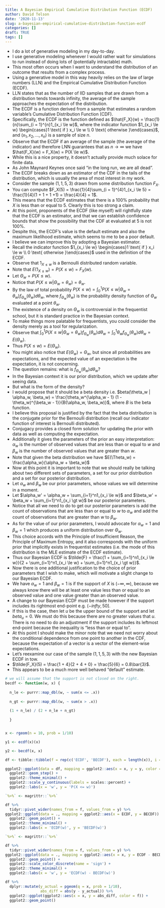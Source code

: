 ```yaml
---
title: A Bayesian Empirical Cumulative Distribution Function (ECDF)
author: David Telson
date: '2020-11-13'
slug: a-bayesian-empirical-cumulative-distribution-function-ecdf
categories: []
draft: TRUE
tags: []
---
```

- I do a lot of generative modeling in my day-to-day.
- I use generative modeling whenever I would rather wait for simulations to run instead of doing lots of (potentially intractable) math.
- This most often occurs when I want to understand the distribution of an outcome that results from a complex process.
- Using a generative model in this way heavily relies on the law of large numbers (LLN) and the Empirical Cumulative Distribution Function (ECDF).
- LLN states that as the number of IID samples that are drawn from a distribution tends towards infinity, the average of the sample approaches the expectation of the distribution. 
- The ECDF is a function derived from a sample that estimates a random variable's Cumulative Distribution Function (CDF). 
- Specifically, the ECDF is the function defined as $\hat{F_X}(w) = \frac{1}{n}\sum_{i = 1}^{n}1_{x_i \le w}$, where the indicator function $1_{x_i \le w} \begin{cases}1 \text{ if } x_i \le w \\ 0 \text{ otherwise }\end{cases}$, and $(x_1, x_2, ..., x_n)$ is a sample of size $n$.
- Observe that the ECDF if an average of the sample (the average of the indicator) and therefore LNN guarantees that as $n \rightarrow \infty$ we have $\hat{F_X}(w) = F_X(w) = P(X \le w)$.
- While this is a nice property, it doesn't actually provide much solace for finite data.
- As John Maynard Keynes once said "in the long run, we are all dead".
- The ECDF breaks down as an estimator of the CDF in the tails of the distribution, which is usually the area of most interest in my work.
- Consider the sample $(1, 1, 5, 3)$ drawn from some distribution function $F_X$.
- You can compute $F_X(5) = \frac{1}{4}\sum_{i = 1}^{4}1_{x_i \le 5} = \frac{1}{4}(1 + 1 + 1 +1) = \frac{4}{4} = 1$. 
- This means that the ECDF estimates that there is a $100\%$ probability that $X$ is less than or equal to $5$. Clearly this is too strong a claim.
- At this point, proponents of the ECDF (like myself) will rightfully state that the ECDF is an estimator, and that we can establish confidence bounds that show the possibility that the CDF at evaluated at $5$ is not $100\%$.
- Despite this, the ECDF's value is the default estimate and also the maximum likelihood estimate, which seems to me to be a poor default.
- I believe we can improve this by adopting a Bayesian estimator.
- Recall the indicator function $1_{x_i \le w} \begin{cases}1 \text{ if } x_i \le w \\ 0 \text{ otherwise }\end{cases}$ used in the definition of the ECDF.
- Observe that $1_{X \le w}$ is a Bernoulli distributed random variable.
- Note that $E(1_{X \le w}) = P(X\le w) = F_X(w)$.
- Let $\Theta_w = P(X\le w)$.
- Notice that $P(X \le w | \Theta_w = \theta_w) = \theta_w$.
- By the law of total probability $P(X \le w) = \int_0^1 P(X \le w | \Theta_w = \theta_w)f_{\Theta_w}(\theta_w)d\theta_w$, where $f_{\Theta_w}(\theta_w)$ is the probability density function of $\Theta_w$ evaluated at a point $\theta_w$.
- The existence of a density on $\Theta_w$ is controversial in the frequentist school, but it is standard practice in the Bayesian context.
- To make things more palatable for frequentists, you could consider the density merely as a tool for regularization.
- Observe that $\int_0^1 P(X \le w | \Theta_w = \theta_w)f_{\Theta_w}(\theta_w)d\theta_w = \int_0^1 \theta_w f_{\Theta_w}(\theta_w)d\theta_w = E(\Theta_w)$.
- Thus $P(X\le w) = E(\Theta_w)$.
- You might also notice that $E(\Theta_w) = \Theta_w$, but since all probabilities are expectations, and the expected value of an expectation is the expectation, it is not concerning.
- The question remains: what is $f_{\Theta_w}(\theta_w)d\theta_w$?
- In the Bayesian context it is our prior distribution, which we update after seeing data.
- But what is the form of the density? 
- I would propose that it should be a beta density i.e. $beta(\theta_w | \alpha_w, \beta_w) = \frac{\theta_w^{\alpha_w - 1} (1 - \theta_w)^{\beta_w - 1}}{B(\alpha_w, \beta_w)}$, where $B$ is the beta function. 
- I believe this proposal is justified by the fact that the beta distribution is the conjugate prior for the Bernoulli distribution (recall our indicator function of interest is Bernoulli distributed).
- Conjugacy provides a closed form solution for updating the prior with data as well as computing the expectation.
- Additionally it gives the parameters of the prior an easy interpretation: $\alpha_w$ is the number of observed values that are less than or equal to $w$ and $\beta_w$ is the number of observed values that are greater than $w$.
- Note that given the beta distribution we have $E(\Theta_w) = \frac{\alpha_w}{\alpha_w + \beta_w}$
- Now at this point it is important to note that we should really be talking about two different sets of parameters, a set for our prior distribution and a set for our posterior distribution. 
- Let $\alpha_w$ and $\beta_w$ be our prior parameters, whose values we will determine in a moment.
- Let $\alpha_w' = \alpha_w + \sum_{i=1}^n1_{x_i \le w}$ and $\beta_w' = \beta_w + \sum_{i=1}^n1_{x_i \gt w}$ be our posterior parameters. 
- Notice that all we need to do to get our posterior parameters is add the count of observations that are less than or equal to $w$ to $\alpha_w$ and add the count of observations that are greater than $w$ to $\beta_w$.
- As for the value of our prior parameters, I would advocate for $\alpha_w = 1$ and $\beta_w = 1$ which produces a uniform distribution over $\Theta_w$.
- This choice accords with the Principle of Insufficient Reason, the Principle of Maximum Entropy, and it also corresponds with the uniform prior that implicitly exists in frequentist estimates (i.e. the mode of this distribution is the MLE estimate of the ECDF estimate). 
- Thus our Bayesian ECDF is $\tilde{F} = \frac{1 + \sum_{i=1}^n1_{x_i \le w}}{2 + \sum_{i=1}^n1_{x_i \le w} + \sum_{i=1}^n1_{x_i \gt w}}$.
- Now there is one additional justification to the choice of prior parameters that I wish to make, which will motivate a slight change to our Bayesian ECDF.
- We have $\alpha_w = 1$ and $\beta_w = 1$ is if the support of $X$ is $(-\infty, \infty)$, because we always know there will be at least one value less than or equal to an observed value and one value greater than an observed value.
- A change to our Bayesian ECDF must be made however if the support includes its rightmost end-point e.g. $(-infty, 50]$.
- If this is the case, then let $u$ be the upper bound of the support and let $beta_u = 0$. We must do this because there are no greater values that $u$. There is no need to do an adjustment if the support includes its leftmost end-point because the inequality is "less than or equal to".
- At this point I should make the minor note that we need not worry about the conditional dependence from one point to another in the CDF, because the expectation of a vector is a vector of the element-wise expectations.
- Let's reexamine our case of the sample $(1, 1, 5, 3)$ with the new Bayesian ECDF in tow.
- $\tilde{F_X}(5) = \frac{1 + 4}{2 + 4 + 0} = \frac{5}{6} = 0.8\bar{3}$.
- This appears to be a much more well behaved "default" estimate.

```r

# we will assume that the support is not closed on the right.
becdf <- function(w, x) {
  
  n_le <- purrr::map_dbl(w, ~ sum(x <= .x))
  
  n_gt <- purrr::map_dbl(w, ~ sum(x > .x))
  
  (1 + n_le) / (2 + n_le + n_gt)
  
  }


x <- rgeom(n = 10, prob = 1/10)

y1 <- ecdf(x)(x)

y2 <- becdf(x, x)

df <- tibble::tibble(f = rep(c('ECDF', 'BECDF'), each = length(x)), i = rep(seq_along(x), times = 2), x = c(x, x), y = c(y1, y2))

ggplot2::ggplot(data = df, mapping = ggplot2::aes(x = x, y = y, color = f)) +
  ggplot2::geom_step() +
  ggplot2::theme_minimal() +
  ggplot2::scale_y_continuous(labels = scales::percent) +
  ggplot2::labs(x = 'w', y = 'P(X <= w)')
```


```r
`%>%` <- magrittr::`%>%`

df %>%
  tidyr::pivot_wider(names_from = f, values_from = y) %>%
ggplot2::ggplot(data = ., mapping = ggplot2::aes(x = ECDF, y = BECDF)) +
  ggplot2::geom_point() +
  ggplot2::theme_minimal() +
  ggplot2::labs(x = 'ECDF(w)', y = 'BECDF(w)')
```

```r
`%>%` <- magrittr::`%>%`

df %>%
  tidyr::pivot_wider(names_from = f, values_from = y) %>%
ggplot2::ggplot(data = ., mapping = ggplot2::aes(x = x, y = ECDF - BECDF, color = factor(sign(ECDF - BECDF), levels = c(-1, 0, 1)))) +
  ggplot2::geom_point() +
  ggplot2::scale_color_discrete(name = 'sign') +
  ggplot2::theme_minimal() +
  ggplot2::labs(x = 'w', y = 'ECDF(w) - BECDF(w)')
```

```r
df %>%
  dplyr::mutate(y_actual = pgeom(q = x, prob = 1/10),
                abs_diff = abs(y - y_actual)) %>%
  ggplot2::ggplot(ggplot2::aes(x = x, y = abs_diff, color = f)) +
  ggplot2::geom_point()
  
```











